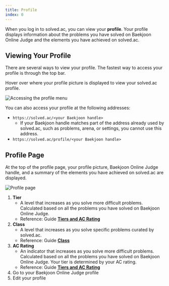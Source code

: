 ```yaml
---
title: Profile
index: 0
---
```


When you log in to solved.ac, you can view your **profile**. Your profile displays information about the problems you have solved on Baekjoon Online Judge and the elements you have achieved on solved.ac.

## Viewing Your Profile

There are several ways to view your profile. The fastest way to access your profile is through the top bar.

Hover over where your profile picture is displayed to view your solved.ac profile.

![Accessing the profile menu](/getting-started/profile-menu-hl-ko.png)

You can also access your profile at the following addresses:

- `https://solved.ac/<your Baekjoon handle>`
  - If your Baekjoon handle matches part of the address already used by solved.ac, such as problems, arena, or settings, you cannot use this address.
- `https://solved.ac/profile/<your Baekjoon handle>`

## Profile Page

At the top of the profile page, your profile picture, Baekjoon Online Judge handle, and a summary of the elements you have achieved on solved.ac are displayed.

![Profile page](/stats/profile-top-ko.png)

1. **Tier**
    - A level that increases as you solve more difficult problems. Calculated based on all the problems you have solved on Baekjoon Online Judge.
    - Reference: Guide [**Tiers and AC Rating**](/en/stats/ac-rating)
2. **Class**
    - A level that increases as you solve specific problems curated by solved.ac.
    - Reference: Guide [**Class**](/en/stats/class)
3. **AC Rating**
    - An indicator that increases as you solve more difficult problems. Calculated based on all the problems you have solved on Baekjoon Online Judge. Your tier is determined by your AC rating.
    - Reference: Guide [**Tiers and AC Rating**](/en/stats/ac-rating)
4. Go to your Baekjoon Online Judge profile
5. Edit your profile